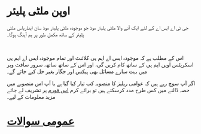 # اوپن ملٹی پلیئر

جی ٹی اے ایس اے کے لئے ایک آنے والا ملٹی پلیئر موڈ جو موجودہ ملٹی پلیئر موڈ سان اینڈریاس ملٹی پلیئر کے ساتھ مکمل طور پر ہم آہنگ ہوگا۔

<br />

اس کے مطلب ہے کہ موجودہ ایس اے ایم پی کلائنٹ اور تمام موجودہ ایس اے ایم پی اسکرپٹس اوپن ایم پی کے ساتھ کام کریں گی، اور اس کے ساتھ ساتھ، سرور سافٹ ویر میں بہت سارے مسائل بھی ہیکس اور جگار بغیر حل کیے جائے گے۔

اگر آپ سوچ رہے ہیں کہ عوامی ریلیز کا منصوبہ کب تیار کیا گیا ہے یا آپ اس منصوبے میں حصہ ڈالنے میں کس طرح مدد کرسکتے ہیں تو برائے کرم [اس فورم](https://forum.open.mp/showthread.php?tid=99) پر تشریف لے جائے مزید معلومات کے لیے۔

# [عمومی سوالات](/faq)

